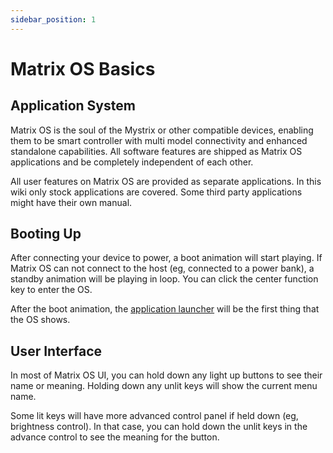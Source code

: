 ```yaml
---
sidebar_position: 1
---
```


# Matrix OS Basics

## Application System
Matrix OS is the soul of the Mystrix or other compatible devices, enabling them to be smart controller with multi model connectivity and enhanced standalone capabilities. All software features are shipped as Matrix OS applications and be completely independent of each other.

All user features on Matrix OS are provided as separate applications. In this wiki only stock applications are covered. Some third party applications might have their own manual.

## Booting Up
After connecting your device to power, a boot animation will start playing. If Matrix OS can not connect to the host (eg, connected to a power bank), a standby animation will be playing in loop. You can click the center function key to enter the OS.

After the boot animation, the [application launcher](/docs/MatrixOS/ApplicationLauncher) will be the first thing that the OS shows.


## User Interface

In most of Matrix OS UI, you can hold down any light up buttons to see their name or meaning. Holding down any unlit keys will show the current menu name.

Some lit keys will have more advanced control panel if held down (eg, brightness control). In that case, you can hold down the unlit keys in the advance control to see the meaning for the button.
